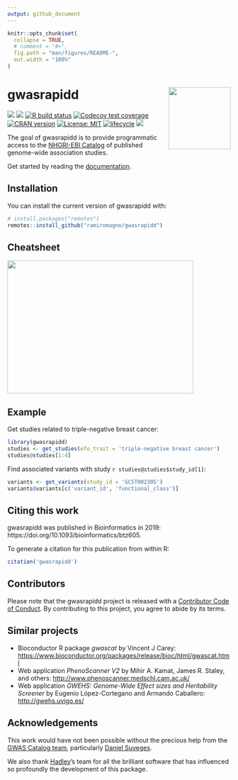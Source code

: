 ```yaml
---
output: github_document
---
```


<!-- README.md is generated from README.Rmd. Please edit that file -->

```r
knitr::opts_chunk$set(
  collapse = TRUE,
  # comment = "#>",
  fig.path = "man/figures/README-",
  out.width = "100%"
)
```

# gwasrapidd <img src="man/figures/logo.svg" align="right" height=140/>

[![](https://img.shields.io/badge/doi-10.1093/bioinformatics/btz605-blue.svg)](https://doi.org/10.1093/bioinformatics/btz605)
[![](https://img.shields.io/badge/Altmetric-38-yellow.svg)](https://www.altmetric.com/details/64505748)
[![R build status](https://github.com/ramiromagno/gwasrapidd/workflows/R-CMD-check/badge.svg)](https://github.com/ramiromagno/gwasrapidd/actions)
[![Codecov test coverage](https://codecov.io/gh/ramiromagno/gwasrapidd/branch/master/graph/badge.svg)](https://codecov.io/gh/ramiromagno/gwasrapidd?branch=master)
[![CRAN version](http://www.r-pkg.org/badges/version/covr)](https://cran.r-project.org/package=covr)
[![License: MIT](https://img.shields.io/badge/License-MIT-yellow.svg)](https://opensource.org/licenses/MIT)
[![lifecycle](https://img.shields.io/badge/lifecycle-maturing-blue.svg)](https://www.tidyverse.org/lifecycle/#maturing)
[![](https://img.shields.io/badge/devel%20version-0.99.9-blue.svg)](https://github.com/ramiromagno/gwasrapidd)

The goal of gwasrapidd is to provide programmatic access to the [NHGRI-EBI Catalog](https://www.ebi.ac.uk/gwas) of published genome-wide association studies.

Get started by reading the [documentation](https://rmagno.eu/gwasrapidd/articles/gwasrapidd.html).


## Installation

You can install the current version of gwasrapidd with:

``` r
# install.packages("remotes")
remotes::install_github("ramiromagno/gwasrapidd")
```

## Cheatsheet

<a href="https://github.com/rstudio/cheatsheets/blob/master/gwasrapidd.pdf"><img src="https://raw.githubusercontent.com/rstudio/cheatsheets/master/pngs/gwasrapidd.png" width="420" height="300"/></a>

## Example

Get studies related to triple-negative breast cancer:

```r
library(gwasrapidd)
studies <- get_studies(efo_trait = 'triple-negative breast cancer')
studies@studies[1:4]
```

Find associated variants with study `r studies@studies$study_id[1]`:

```r
variants <- get_variants(study_id = 'GCST002305')
variants@variants[c('variant_id', 'functional_class')]
```

## Citing this work

gwasrapidd was published in Bioinformatics in 2019: https://doi.org/10.1093/bioinformatics/btz605.

To generate a citation for this publication from within R:

```r
citation('gwasrapidd')
```

## Contributors

Please note that the gwasrapidd project is released with a [Contributor Code of Conduct](.github/CODE_OF_CONDUCT.md). By contributing to this project, you agree to abide by its terms.

## Similar projects

- Bioconductor R package *gwascat* by Vincent J Carey: [https://www.bioconductor.org/packages/release/bioc/html/gwascat.html](https://www.bioconductor.org/packages/release/bioc/html/gwascat.html)
- Web application *PhenoScanner V2* by Mihir A. Kamat, James R. Staley, and others: [http://www.phenoscanner.medschl.cam.ac.uk/](http://www.phenoscanner.medschl.cam.ac.uk/)
- Web application *GWEHS: Genome-Wide Effect sizes and Heritability Screener* by Eugenio López-Cortegano and Armando Caballero: [http://gwehs.uvigo.es/](http://gwehs.uvigo.es/)

## Acknowledgements

This work would have not been possible without the precious help from the [GWAS Catalog team](http://www.ensembl.info/2018/06/28/ten-years-of-the-gwas-catalog-past-present-and-future/), particularly [Daniel Suveges](https://www.ebi.ac.uk/about/people/daniel-suveges).

We also thank [Hadley](http://hadley.nz/)'s team for all the brilliant software that has influenced so profoundly the development of this package.

